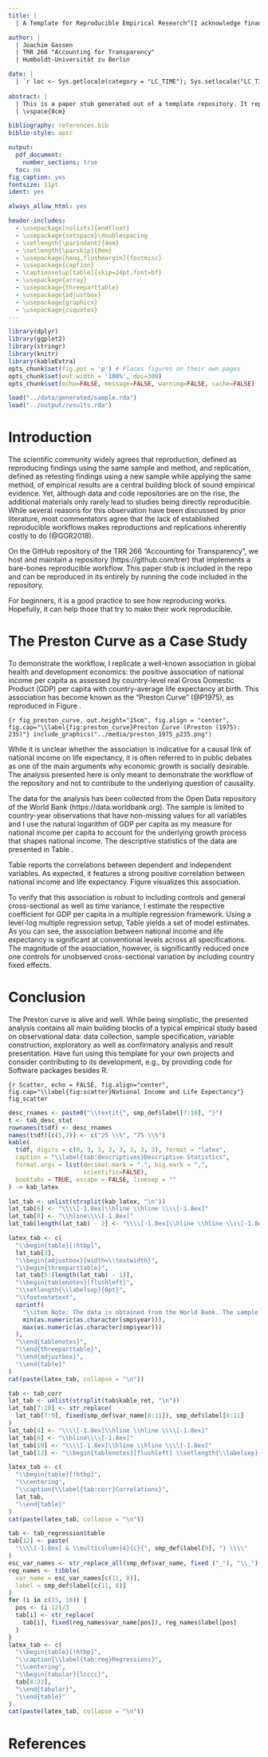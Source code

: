 ```yaml
---
title: |
  | A Template for Reproducible Empirical Research^[I acknowledge financial support from Deutsche Forschungsgemeinschaft-Project-ID 403041268 - TRR 266.] \vspace{1cm}

author: |
  | Joachim Gassen 
  | TRR 266 "Accounting for Transparency"
  | Humboldt-Universität zu Berlin 

date: |
  | `r loc <- Sys.getlocale(category = "LC_TIME"); Sys.setlocale("LC_TIME", "C"); fdate <- format(Sys.time(), '%B %e, %Y'); Sys.setlocale("LC_TIME", loc); fdate` \vspace{1cm}
  
abstract: |
  | This is a paper stub generated out of a template repository. It repliactes the association of national income per capita with life expectancy that has become known as the 'Preston Curve'. 
  | \vspace{8cm}

bibliography: references.bib
biblio-style: apsr

output:
  pdf_document: 
    number_sections: true
  toc: no
fig_caption: yes
fontsize: 11pt
ident: yes

always_allow_html: yes

header-includes:
  - \usepackage[nolists]{endfloat}    
  - \usepackage{setspace}\doublespacing
  - \setlength{\parindent}{4em}
  - \setlength{\parskip}{0em}
  - \usepackage[hang,flushmargin]{footmisc}
  - \usepackage{caption} 
  - \captionsetup[table]{skip=24pt,font=bf}
  - \usepackage{array}
  - \usepackage{threeparttable}
  - \usepackage{adjustbox}
  - \usepackage{graphicx}
  - \usepackage{csquotes}
---
```


```r
library(dplyr)
library(ggplot2)
library(stringr)
library(knitr)
library(kableExtra)
opts_chunk$set(fig.pos = 'p') # Places figures on their own pages
opts_chunk$set(out.width = '100%', dpi=300)
opts_chunk$set(echo=FALSE, message=FALSE, warning=FALSE, cache=FALSE)

load("../data/generated/sample.rda")
load("../output/results.rda")
```

\pagebreak

# Introduction
  
The scientific community widely agrees that reproduction, defined as reproducing findings using the same sample and method, and replication,  defined as retesting findings using a new sample while applying the same method, of empirical results are a central building block of  sound empirical evidence. Yet, although data and code repositories are on the rise, the additional materials only rarely lead to studies being directly reproducible. While several reasons for this observation have been discussed by prior literature, most commentators agree that the lack of established reproducible workflows makes reproductions and replications  inherently costly to do (@GGR2018). 

On the GitHub repository of the TRR 266 "Accounting for Transparency", we host and maintain a repository (https://github.com/trer) that implements a bare-bones reproducible workflow. This paper stub is included in the repo and can be reproduced in its entirely by running the code included in the repository.

For beginners, it is a good practice to see how reproducing works. Hopefully, it can help those that try to make their work reproducible.

# The Preston Curve as a Case Study

To demonstrate the workflow, I replicate a well-known association in global health and development economics: the positive association of national income per capita as assessed by country-level real Gross Domestic Product (GDP) per capita with country-average  life expectancy at birth. This association has become known as the "Preston Curve" (@P1975), as reproduced in Figure \ref{fig:preston_curve}. 

```{r fig_preston_curve, out.height="15cm", fig.align = "center", fig.cap="\\label{fig:preston_curve}Preston Curve (Preston (1975): 235)"}
include_graphics("../media/preston_1975_p235.png")
```

While it is unclear whether the association is indicative for a causal link of national income on life expectancy, it is often referred to in public debates as one of the main arguments why economic growth is socially desirable. The analysis presented here is only meant to  demonstrate the workflow of the repository and not to contribute to the underlying 
question of causality. 

The data for the analysis has been collected from the Open Data repository of the World Bank (https://data.worldbank.org). The sample is limited to country-year observations that have non-missing values for all variables and I use the natural logarithm of GDP per capita as my measure for national income per capita to account for the underlying growth process that shapes national income. The descriptive statistics of the data are presented in Table \ref{tab:descriptives}.

Table \ref{tab:corr} reports the correlations between dependent and independent variables. As expected, it features a strong positive correlation between national income and life expectancy. Figure \ref{fig:scatter} visualizes this association.

To verify that this association is robust to including controls and general cross-sectional as well as time variance, I estimate the respective coefficient for GDP per capita in a multiple  regression framework. Using a level-log multiple regression setup, Table \ref{tab:reg} yields a set of model estimates. As you can see, the association between national income and life expectancy is significant at conventional levels across all specifications. The magnitude of the association, however, is significantly reduced once one controls for unobserved cross-sectional variation by including country fixed effects.


# Conclusion

The Preston curve is alive and well. While being simplistic, the presented analysis contains all main building blocks of a typical empirical study based on observational data: data collection, sample specification, variable construction, exploratory as well as confirmatory analysis and result presentation. Have fun using this template for your own projects and consider contributing to its development, e.g., by providing code for Software packages besides R.

```{r Scatter, echo = FALSE, fig.align="center", fig.cap="\\label{fig:scatter}National Income and Life Expectancy"}
fig_scatter
```

```r
desc_rnames <- paste0("\\textit{", smp_def$label[7:10], "}")
t <- tab_desc_stat
rownames(t$df) <- desc_rnames
names(t$df)[c(5,7)] <- c("25 \\%", "75 \\%")
kable(
  t$df, digits = c(0, 3, 3, 3, 3, 3, 3, 3), format = "latex",
  caption = "\\label{tab:descriptives}Descriptive Statistics",
  format.args = list(decimal.mark = ".", big.mark = ",", 
                     scientific=FALSE),
  booktabs = TRUE, escape = FALSE, linesep = ""
) -> kab_latex

lat_tab <- unlist(strsplit(kab_latex, "\n"))
lat_tab[6] <- "\\\\[-1.8ex]\\hline \\hline \\\\[-1.8ex]"
lat_tab[8] <- "\\hline\\\\[-1.8ex]"
lat_tab[length(lat_tab) - 2] <- "\\\\[-1.8ex]\\hline \\hline \\\\[-1.8ex]"

latex_tab <- c(
  "\\begin{table}[!htbp]",  
  lat_tab[3],
  "\\begin{adjustbox}{width=\\textwidth}",
  "\\begin{threeparttable}",
  lat_tab[5:(length(lat_tab) - 1)],
  "\\begin{tablenotes}[flushleft]",
  "\\setlength{\\labelsep}{0pt}",
  "\\footnotetext",
  sprintf(
    "\\item Note: The data is obtained from the World Bank. The sample covers %d countries and the period %d to %d. \\textit{National Income per captia} values are in constant 2010 thousand U.S. dollars.", length(unique(smp$country)),
    min(as.numeric(as.character(smp$year))), 
    max(as.numeric(as.character(smp$year)))
  ),
  "\\end{tablenotes}",
  "\\end{threeparttable}",
  "\\end{adjustbox}",
  "\\end{table}"
)
cat(paste(latex_tab, collapse = "\n"))  
```

``` r
tab <- tab_corr
lat_tab <- unlist(strsplit(tab$kable_ret, "\n"))
lat_tab[7:10] <- str_replace(
  lat_tab[7:9], fixed(smp_def$var_name[8:11]), smp_def$label[8:11]
)
lat_tab[4] <- "\\\\[-1.8ex]\\hline \\hline \\\\[-1.8ex]"
lat_tab[6] <- "\\hline\\\\[-1.8ex]"
lat_tab[10] <- "\\\\[-1.8ex]\\hline \\hline \\\\[-1.8ex]"
lat_tab[12] <- "\\begin{tablenotes}[flushleft] \\setlength{\\labelsep}{0pt} \\footnotetext"

latex_tab <- c(
  "\\begin{table}[!htbp]",  
  "\\centering",
  "\\caption{\\label{tab:corr}Correlations}",
  lat_tab,
  "\\end{table}"
)
cat(paste(latex_tab, collapse = "\n"))
```


``` r
tab <- tab_regression$table
tab[12] <- paste(
  "\\\\[-1.8ex] & \\multicolumn{4}{c}{", smp_def$label[9], "} \\\\"
)
esc_var_names <- str_replace_all(smp_def$var_name, fixed ("_"), "\\_")
reg_names <- tibble(
  var_name = esc_var_names[c(11, 8)],
  label = smp_def$label[c(11, 8)]
)
for (i in c(15, 18)) {
  pos <- (i-12)/3
  tab[i] <- str_replace(
    tab[i], fixed(reg_names$var_name[pos]), reg_names$label[pos]
  )
}
latex_tab <- c(
  "\\begin{table}[!htbp]",  
  "\\caption{\\label{tab:reg}Regressions}",
  "\\centering",
  "\\begin{tabular}{lcccc}",
  tab[8:33],
  "\\end{tabular}",
  "\\end{table}"
)
cat(paste(latex_tab, collapse = "\n"))
```

\pagebreak

\setcounter{table}{0}
\renewcommand{\thetable}{\arabic{table}}

# References {-}
\setlength{\parindent}{-0.2in}
\setlength{\leftskip}{0.2in}
\setlength{\parskip}{8pt}
\noindent
